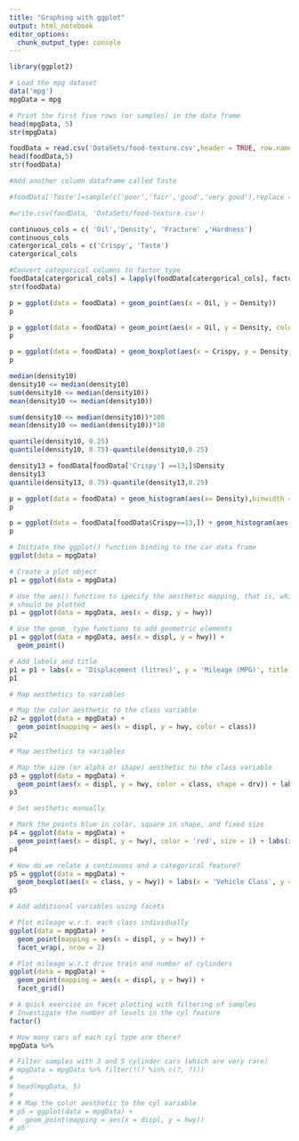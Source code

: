 ```yaml
---
title: "Graphing with ggplot"
output: html_notebook
editor_options: 
  chunk_output_type: console
---
```


```r
library(ggplot2)
```

```r
# Load the mpg dataset
data('mpg')
mpgData = mpg

# Print the first five rows (or samples) in the data frame
head(mpgData, 5)
str(mpgData)
```

```r
foodData = read.csv('DataSets/food-texture.csv',header = TRUE, row.names = 1,stringsAsFactors = TRUE)
head(foodData,5)
str(foodData)
```


```r
#Add another column dataframe called Taste

#foodData['Taste']=sample(c('poor','fair','good','very good'),replace = TRUE, nrow(foodData),p=c(0.25,0.25,0.25,0.25))
```

```r
#write.csv(foodData, 'DataSets/food-texture.csv')
```

```r
continuous_cols = c( 'Oil','Density', 'Fracture' ,'Hardness')
continuous_cols
catergorical_cols = c('Crispy', 'Taste')
catergorical_cols
```

```r
#Convert categorical columns to factor type
foodData[catergorical_cols] = lapply(foodData[catergorical_cols], factor)
str(foodData)
```

```r
p = ggplot(data = foodData) + geom_point(aes(x = Oil, y = Density))
p
```


```r
p = ggplot(data = foodData) + geom_point(aes(x = Oil, y = Density, color = Crispy))
p
```

```r
p = ggplot(data = foodData) + geom_boxplot(aes(x = Crispy, y = Density, color = Crispy))
p
```

```r
median(density10)
density10 <= median(density10)
sum(density10 <= median(density10))
mean(density10 <= median(density10))

sum(density10 <= median(density10))*100
mean(density10 <= median(density10))*10
```


```r
quantile(density10, 0.25)
quantile(density10, 0.75)-quantile(density10,0.25)

density13 = foodData[foodData['Crispy'] ==13,]$Density
density13
quantile(density13, 0.75)-quantile(density13,0.25)
```

```r
p = ggplot(data = foodData) + geom_histogram(aes(x= Density),binwidth = 100, color = 'blue')
p
```

```r
p = ggplot(data = foodData[foodData$Crispy==13,]) + geom_histogram(aes(x= Density),binwidth = 100, color = 'blue')
p
```



```r
# Initiate the ggplot() function binding to the car data frame
ggplot(data = mpgData)

# Create a plot object
p1 = ggplot(data = mpgData)

# Use the aes() function to specify the aesthetic mapping, that is, which variables
# should be plotted
p1 = ggplot(data = mpgData, aes(x = disp, y = hwy))

# Use the geom_ type functions to add geometric elements
p1 = ggplot(data = mpgData, aes(x = displ, y = hwy)) +
  geom_point()

# Add labels and title
p1 = p1 + labs(x = 'Displacement (litres)', y = 'Mileage (MPG)', title = 'Mileage vs. Displacement')
p1
```


```r
# Map aesthetics to variables

# Map the color aesthetic to the class variable
p2 = ggplot(data = mpgData) +
  geom_point(mapping = aes(x = displ, y = hwy, color = class))
p2
```

```r
# Map aesthetics to variables

# Map the size (or alpha or shape) aesthetic to the class variable
p3 = ggplot(data = mpgData) +
  geom_point(aes(x = displ, y = hwy, color = class, shape = drv)) + labs(x = 'Displacement (litres)', y = 'Mileage (MPG)', title = 'Mileage vs. Displacement')
p3
```

```r
# Set aesthetic manually

# Mark the points blue in color, square in shape, and fixed size
p4 = ggplot(data = mpgData) +
  geom_point(aes(x = displ, y = hwy), color = 'red', size = 1) + labs(x = 'Displacement (litres)', y = 'Mileage (MPG)', title = 'Mileage vs. Displacement')
p4
```

```r
# How do we relate a continuous and a categorical feature?
p5 = ggplot(data = mpgData) + 
  geom_boxplot(aes(x = class, y = hwy)) + labs(x = 'Vehicle Class', y = 'Mileage (MPG)', title = 'Mileage vs. Vehicle Class')
p5
```


```r
# Add additional variables using facets

# Plot mileage w.r.t. each class individually
ggplot(data = mpgData) + 
  geom_point(mapping = aes(x = displ, y = hwy)) + 
  facet_wrap(, nrow = 2)
```

```r
# Plot mileage w.r.t drive train and number of cylinders
ggplot(data = mpgData) + 
  geom_point(mapping = aes(x = displ, y = hwy)) + 
  facet_grid()
```

```r
# A quick exercise on facet plotting with filtering of samples
# Investigate the number of levels in the cyl feature
factor()

# How many cars of each cyl type are there?
mpgData %>% 

# Filter samples with 3 and 5 cylinder cars (which are very rare)
# mpgData = mpgData %>% filter(!(? %in% c(?, ?)))
# 
# head(mpgData, 5)
# 
# # Map the color aesthetic to the cyl variable
# p5 = ggplot(data = mpgData) +
#   geom_point(mapping = aes(x = displ, y = hwy))
# p5
```


